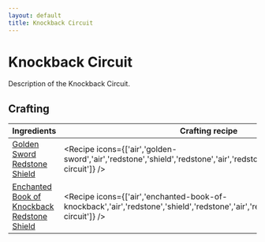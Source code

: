 ```yaml
---
layout: default
title: Knockback Circuit
---
```



Knockback Circuit
===================

Description of the Knockback Circuit.

## Crafting

| Ingredients | Crafting recipe | Difficulty |
| ----------- | --------------- | ------------- |
| [Golden Sword](https://minecraft.wiki/w/Golden_Sword)<br/>[Redstone](https://minecraft.wiki/w/Redstone)<br/>[Shield](https://minecraft.wiki/w/Shield) | <Recipe icons={['air','golden-sword','air','redstone','shield','redstone','air','redstone','air','knockback-circuit']} /> | easy |
| [Enchanted Book of Knockback](https://minecraft.wiki/w/Knockback)<br/>[Redstone](https://minecraft.wiki/w/Redstone)<br/>[Shield](https://minecraft.wiki/w/Shield) | <Recipe icons={['air','enchanted-book-of-knockback','air','redstone','shield','redstone','air','redstone','air','knockback-circuit']} /> | hard |

